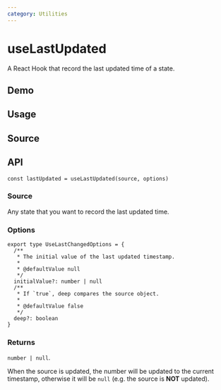 ```yaml
---
category: Utilities
---
```


# useLastUpdated


<HooksType category={frontmatter.category} />

A React Hook that record the last updated time of a state.

## Demo


<App />

## Usage



## Source


<Source />

## API

```tsx
const lastUpdated = useLastUpdated(source, options)
```

### Source

Any state that you want to record the last updated time.

### Options

```tsx
export type UseLastChangedOptions = {
  /**
   * The initial value of the last updated timestamp.
   *
   * @defaultValue null
   */
  initialValue?: number | null
  /**
   * If `true`, deep compares the source object.
   *
   * @defaultValue false
   */
  deep?: boolean
}
```

### Returns

`number | null`.

When the source is updated, the number will be updated to the current timestamp, otherwise it will be `null` (e.g. the source is **NOT** updated).
